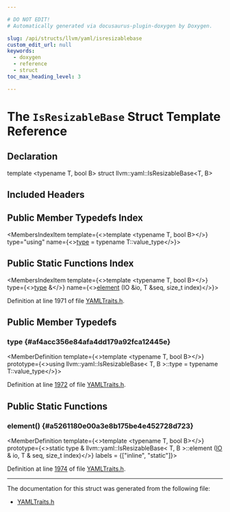 ```yaml
---

# DO NOT EDIT!
# Automatically generated via docusaurus-plugin-doxygen by Doxygen.

slug: /api/structs/llvm/yaml/isresizablebase
custom_edit_url: null
keywords:
  - doxygen
  - reference
  - struct
toc_max_heading_level: 3

---
```





# The `IsResizableBase` Struct Template Reference

<DoxygenPage pluginConfig={pluginConfig}>



## Declaration

<CodeBlock>template &lt;typename T, bool B&gt;
struct llvm::yaml::IsResizableBase&lt;T, B&gt;</CodeBlock>

## Included Headers

<IncludesList>
<IncludesListItem
  filePath="llvm/Support/YAMLTraits.h"
  permalink="/docs/api/files/include/include/llvm/include/llvm/support/yamltraits-h"
  isLocal="true" />
</IncludesList>

## Public Member Typedefs Index

<MembersIndex>

<MembersIndexItem
  template={<>template &lt;typename T, bool B&gt;</>}
  type="using"
  name={<><a href="#af4acc356e84afa4dd179a92fca12445e">type</a> = typename T::value&#95;type</>}>
</MembersIndexItem>

</MembersIndex>

## Public Static Functions Index

<MembersIndex>

<MembersIndexItem
  template={<>template &lt;typename T, bool B&gt;</>}
  type={<><a href="#af4acc356e84afa4dd179a92fca12445e">type</a> &amp;</>}
  name={<><a href="#a5261180e00a3e8b175be4e452728d723">element</a> (IO &amp;io, T &amp;seq, size&#95;t index)</>}>
</MembersIndexItem>

</MembersIndex>


Definition at line 1971 of file <a href="/docs/api/files/include/include/llvm/include/llvm/support/yamltraits-h">YAMLTraits.h</a>.

<SectionDefinition>

## Public Member Typedefs

### type {#af4acc356e84afa4dd179a92fca12445e}

<MemberDefinition
  template={<>template &lt;typename T, bool B&gt;</>}
  prototype={<>using llvm::yaml::IsResizableBase&lt; T, B &gt;::type =  typename T::value&#95;type</>}>

Definition at line <a href="/docs/api/files/include/include/llvm/include/llvm/support/yamltraits-h/#l01972">1972</a> of file <a href="/docs/api/files/include/include/llvm/include/llvm/support/yamltraits-h">YAMLTraits.h</a>.
</MemberDefinition>

</SectionDefinition>

<SectionDefinition>

## Public Static Functions

### element() {#a5261180e00a3e8b175be4e452728d723}

<MemberDefinition
  template={<>template &lt;typename T, bool B&gt;</>}
  prototype={<>static type &amp; llvm::yaml::IsResizableBase&lt; T, B &gt;::element (<a href="/docs/api/classes/llvm/yaml/io">IO</a> &amp; io, T &amp; seq, size&#95;t index)</>}
  labels = {["inline", "static"]}>

Definition at line <a href="/docs/api/files/include/include/llvm/include/llvm/support/yamltraits-h/#l01974">1974</a> of file <a href="/docs/api/files/include/include/llvm/include/llvm/support/yamltraits-h">YAMLTraits.h</a>.
</MemberDefinition>

</SectionDefinition>

<hr/>

The documentation for this struct was generated from the following file:

<ul>
<li><a href="/docs/api/files/include/include/llvm/include/llvm/support/yamltraits-h">YAMLTraits.h</a></li>
</ul>

</DoxygenPage>
